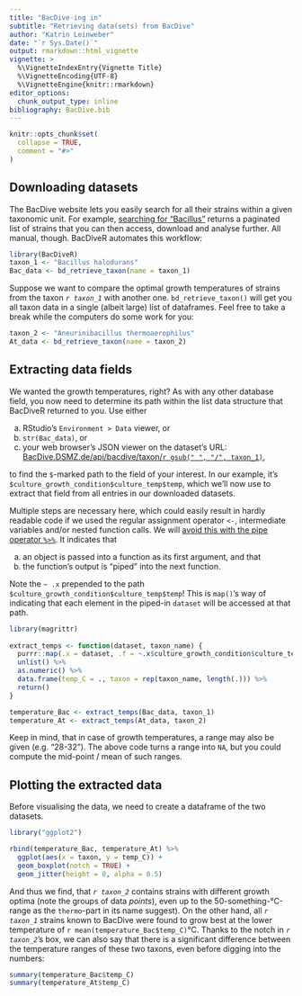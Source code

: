 ```yaml
---
title: "BacDive-ing in"
subtitle: "Retrieving data(sets) from BacDive"
author: "Katrin Leinweber"
date: "`r Sys.Date()`"
output: rmarkdown::html_vignette
vignette: >
  %\VignetteIndexEntry{Vignette Title}
  %\VignetteEncoding{UTF-8}
  %\VignetteEngine{knitr::rmarkdown}
editor_options: 
  chunk_output_type: inline
bibliography: BacDive.bib
---
```


```r
knitr::opts_chunk$set(
  collapse = TRUE,
  comment = "#>"
)
```

## Downloading datasets

The BacDive website lets you easily search for all their strains within a 
given taxonomic unit. For example, [searching for "Bacillus"][Bac-search] 
returns a paginated list of strains that you can then access, download and analyse further. All manual, though. BacDiveR automates this workflow:

[Bac-search]: https://bacdive.dsmz.de/index.php?search=Bacillus

```r
library(BacDiveR)
taxon_1 <- "Bacillus halodurans"
Bac_data <- bd_retrieve_taxon(name = taxon_1) 
```

Suppose we want to compare the optimal growth temperatures of strains from the taxon
*`r taxon_1`* with another one. `bd_retrieve_taxon()` 
will get you all taxon data in a single (albeit
large) list of dataframes. Feel free to take a break while the computers
do some work for you:

```r
taxon_2 <- "Aneurinibacillus thermoaerophilus"
At_data <- bd_retrieve_taxon(name = taxon_2)
```


## Extracting data fields

We wanted the growth temperatures, right? As with any other database field, you 
now need to determine its path within the list data structure that BacDiveR 
returned to you. Use either

a) RStudio's `Environment > Data` viewer, or
a) `str(Bac_data)`, or
a) your web browser's JSON viewer on the dataset's URL: [BacDive.DSMZ.de/api/bacdive/taxon/`r gsub(" ", "/", taxon_1)`](https://bacdive.dsmz.de/api/bacdive/taxon/`r gsub(" ", "/", taxon_1)`),

to find the `$`-marked path to the field of your interest. In our example, it's `$culture_growth_condition$culture_temp$temp`, which we'll now use to extract that field from all entries in our downloaded datasets.

Multiple steps are necessary here, which could easily result in hardly readable code if we used the regular assignment operator `<-`, intermediate variables and/or nested function calls. We will [avoid this with the pipe operator `%>%`][magrittr]. It indicates that 

a) an object is passed into a function as its first argument, and that
a) the function's output is "piped" into the next function.

Note the ` ~ .x` prepended to the path `$culture_growth_condition$culture_temp$temp`! This is `map()`'s way of indicating that each element in the piped-in `dataset` will be accessed at that path.

```r
library(magrittr) 
 
extract_temps <- function(dataset, taxon_name) {
  purrr::map(.x = dataset, .f = ~.x$culture_growth_condition$culture_temp$temp) %>% 
  unlist() %>%
  as.numeric() %>%
  data.frame(temp_C = ., taxon = rep(taxon_name, length(.))) %>%
  return()
}

temperature_Bac <- extract_temps(Bac_data, taxon_1) 
temperature_At <- extract_temps(At_data, taxon_2) 
``` 

Keep in mind, that in case of growth temperatures, a range may also be given 
(e.g. "28-32"). The above code turns a range into `NA`, but you could compute 
the mid-point / mean of such ranges. 


## Plotting the extracted data

Before visualising the data, we need to create a dataframe of the two datasets.

```r
library("ggplot2")

rbind(temperature_Bac, temperature_At) %>% 
  ggplot(aes(x = taxon, y = temp_C)) +
  geom_boxplot(notch = TRUE) +
  geom_jitter(height = 0, alpha = 0.5)
```

And thus we find, that *`r taxon_2`* contains strains with different growth optima (note the groups of data _points_), even up to the 50-something-°C-range as the `thermo`-part in its name suggest). On the other hand, all *`r taxon_1`* strains known to BacDive were found to grow best at the lower temperature of `r mean(temperature_Bac$temp_C)`°C. Thanks to the notch in *`r taxon_2`*'s box, we can also say that there is a significant difference between the temperature ranges of these two taxons, even before digging into the numbers:

```r
summary(temperature_Bac$temp_C)
summary(temperature_At$temp_C)
```

[magrittr]: https://cran.r-project.org/package=magrittr
